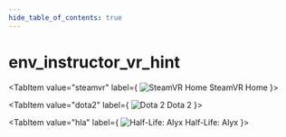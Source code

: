 ```yaml
---
hide_table_of_contents: true
---
```


<!---
!!!!!!
THIS PAGE IS AUTOGENERATED FROM GAME FGD DEFINITIONS!
DO NOT EDIT MANUALLY!
!!!!!!

In order to make edits, you can make an annotation file in /fgd_dump_overrides
-->


# env_instructor_vr_hint



<Tabs queryString="game">
    
<TabItem value="steamvr" label={
    <span>
        <img src="/img/steamvr_icon.png" alt="SteamVR Home" className="tab-icon" />
        SteamVR Home
    </span>
    }>
    <STEAMVRPage />
</TabItem>

<TabItem value="dota2" label={
    <span>
        <img src="/img/dota2_icon.png" alt="Dota 2" className="tab-icon" />
        Dota 2
    </span>
    }>
    <DOTA2Page />
</TabItem>

<TabItem value="hla" label={
    <span>
        <img src="/img/hla_icon.png" alt="Half-Life: Alyx" className="tab-icon" />
        Half-Life: Alyx
    </span>
    }>
    <HLAPage />
</TabItem>

</Tabs>
